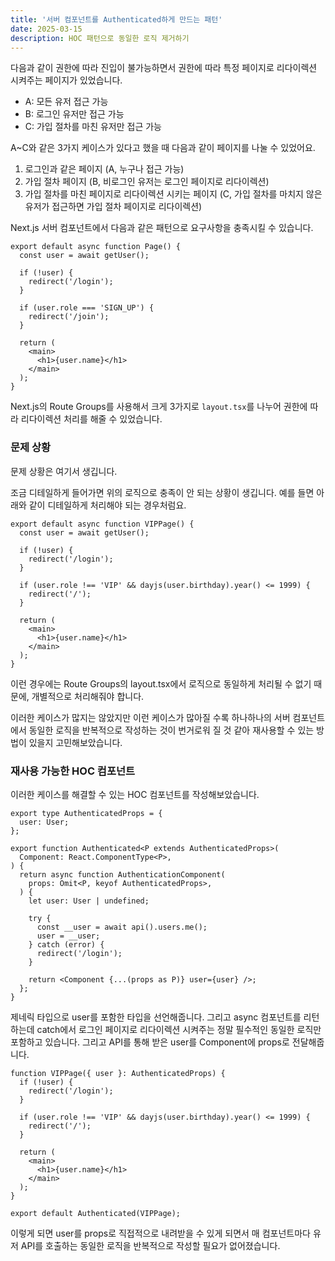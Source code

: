 ```yaml
---
title: '서버 컴포넌트를 Authenticated하게 만드는 패턴'
date: 2025-03-15
description: HOC 패턴으로 동일한 로직 제거하기
---
```


다음과 같이 권한에 따라 진입이 불가능하면서 권한에 따라 특정 페이지로 리다이렉션 시켜주는 페이지가 있었습니다.

- A: 모든 유저 접근 가능
- B: 로그인 유저만 접근 가능
- C: 가입 절차를 마친 유저만 접근 가능

A~C와 같은 3가지 케이스가 있다고 했을 때 다음과 같이 페이지를 나눌 수 있었어요.

1. 로그인과 같은 페이지 (A, 누구나 접근 가능)
2. 가입 절차 페이지 (B, 비로그인 유저는 로그인 페이지로 리다이렉션)
3. 가입 절차를 마친 페이지로 리다이렉션 시키는 페이지 (C, 가입 절차를 마치지 않은 유저가 접근하면 가입 절차 페이지로 리다이렉션)

Next.js 서버 컴포넌트에서 다음과 같은 패턴으로 요구사항을 충족시킬 수 있습니다.

```tsx
export default async function Page() {
  const user = await getUser();

  if (!user) {
    redirect('/login');
  }

  if (user.role === 'SIGN_UP') {
    redirect('/join');
  }

  return (
    <main>
      <h1>{user.name}</h1>
    </main>
  );
}
```

Next.js의 <MDXLink href="https://nextjs.org/docs/app/building-your-application/routing/route-groups">Route Groups</MDXLink>를 사용해서 크게 3가지로 `layout.tsx`를 나누어 권한에 따라 리다이렉션 처리를 해줄 수 있었습니다.

### 문제 상황

문제 상황은 여기서 생깁니다.

조금 디테일하게 들어가면 위의 로직으로 충족이 안 되는 상황이 생깁니다. 예를 들면 아래와 같이 디테일하게 처리해야 되는 경우처럼요.

```tsx
export default async function VIPPage() {
  const user = await getUser();

  if (!user) {
    redirect('/login');
  }

  if (user.role !== 'VIP' && dayjs(user.birthday).year() <= 1999) {
    redirect('/');
  }

  return (
    <main>
      <h1>{user.name}</h1>
    </main>
  );
}
```

이런 경우에는 Route Groups의 layout.tsx에서 로직으로 동일하게 처리될 수 없기 때문에, 개별적으로 처리해줘야 합니다.

이러한 케이스가 많지는 않았지만 이런 케이스가 많아질 수록 하나하나의 서버 컴포넌트에서 동일한 로직을 반복적으로 작성하는 것이 번거로워 질 것 같아 재사용할 수 있는 방법이 있을지 고민해보았습니다.

### 재사용 가능한 HOC 컴포넌트

이러한 케이스를 해결할 수 있는 HOC 컴포넌트를 작성해보았습니다.

```tsx
export type AuthenticatedProps = {
  user: User;
};

export function Authenticated<P extends AuthenticatedProps>(
  Component: React.ComponentType<P>,
) {
  return async function AuthenticationComponent(
    props: Omit<P, keyof AuthenticatedProps>,
  ) {
    let user: User | undefined;

    try {
      const __user = await api().users.me();
      user = __user;
    } catch (error) {
      redirect('/login');
    }

    return <Component {...(props as P)} user={user} />;
  };
}
```

제네릭 타입으로 user를 포함한 타입을 선언해줍니다. 그리고 async 컴포넌트를 리턴하는데 catch에서 로그인 페이지로 리다이렉션 시켜주는 정말 필수적인 동일한 로직만 포함하고 있습니다.
그리고 API를 통해 받은 user를 Component에 props로 전달해줍니다.

```tsx
function VIPPage({ user }: AuthenticatedProps) {
  if (!user) {
    redirect('/login');
  }

  if (user.role !== 'VIP' && dayjs(user.birthday).year() <= 1999) {
    redirect('/');
  }

  return (
    <main>
      <h1>{user.name}</h1>
    </main>
  );
}

export default Authenticated(VIPPage);
```

이렇게 되면 user를 props로 직접적으로 내려받을 수 있게 되면서 매 컴포넌트마다 유저 API를 호출하는 동일한 로직을 반복적으로 작성할 필요가 없어졌습니다.
